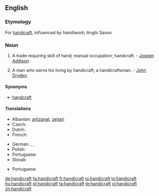 ==English==
{{wikipedia}}

===Etymology===
For [[handcraft]], influenced by ''handiwork''; Anglo Saxon

===Noun===
{{en-noun}}

# A trade requiring skill of hand; manual occupation; handcraft. - [[w:Joseph Addison|Joseph Addison]]
# {{rare}} A man who earns his living by handicraft; a handicraftsman. - [[w:John Dryden|John Dryden]]

====Synonyms====
* [[handcraft]]

====Translations====
{{trans-top|trade requiring skill of hand}}
* Albanian: [[artizanat]], [[zejtari]]
* Czech: {{t-|cs|řemeslo|n}}
* Dutch: {{t+|nl|ambacht|f}}
* French: {{t|fr|artisanat|m}}
{{trans-mid}}
* German: {{t|de|Handarbeit|f}}, {{t+|de|Handwerk|n}}, {{t|de|Kunsthandwerk|n}}
* Polish: {{t|pl|rękodzieło}}
* Portuguese: {{t|pt|artesanato|m}}
* Slovak: {{t|sk|remeslo|n}}
{{trans-bottom}}

{{trans-top|handicraftsman}}
* Portuguese: {{t|pt|artesão|m}}
{{trans-mid}}
{{trans-bottom}}

[[de:handicraft]]
[[fa:handicraft]]
[[fr:handicraft]]
[[io:handicraft]]
[[lo:handicraft]]
[[hu:handicraft]]
[[pl:handicraft]]
[[ta:handicraft]]
[[te:handicraft]]
[[vi:handicraft]]
[[zh:handicraft]]
